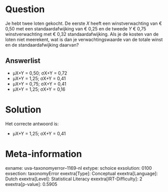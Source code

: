 Question
========

Je hebt twee loten gekocht. De eerste *X* heeft een winstverwachting van
€ 0,50 met een standaardafwijking van € 0,25 en de tweede *Y* € 0,75
winstverwachting met € 0,32 standaardafwijking. Als je de kosten van de
loten niet meerekent, wat is dan je verwachtingswaarde van de totale
winst en de standaardafwijking daarvan?\

Answerlist
----------

* µX+Y = 0,50; σX+Y = 0,72
* µX+Y = 1,25; σX+Y = 0,41
* µX+Y = 0,75; σX+Y = 0,41
* µX+Y = 1,25; σX+Y = 0,16

Solution
========

Het correcte antwoord is: 

* µX+Y = 1,25; σX+Y = 0,41

Meta-information
================
exname: uva-taxonomyerror--1169-nl
extype: schoice
exsolution: 0100
exsection: taxonomyError 
exextra[Type]: Conceptual
exextra[Language]: Dutch
exextra[Level]: Statistical Literacy
exextra[IRT-Difficulty]: 2
exextra[p-value]: 0.5905
